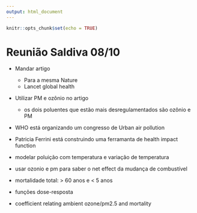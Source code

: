 ```yaml
---
output: html_document
---
```


```r
knitr::opts_chunk$set(echo = TRUE)
```

# Reunião Saldiva 08/10

- Mandar artigo
   - Para a mesma Nature
   - Lancet global health
   
- Utilizar PM e ozônio no artigo   
   - os dois poluentes que estão mais desregulamentados são ozônio e PM
   
- WHO está organizando um congresso de Urban air pollution
- Patricia Ferrini está construindo uma ferramanta de health impact function

- modelar poluição com temperatura e variação de temperatura

- usar ozonio e pm para saber o net effect da mudança de combustível

- mortalidade total: > 60 anos e < 5 anos

- funções dose-resposta

- coefficient relating ambient ozone/pm2.5 and mortality

